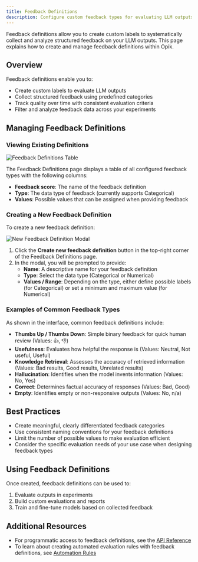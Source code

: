 ```yaml
---
title: Feedback Definitions
description: Configure custom feedback types for evaluating LLM outputs
---
```


Feedback definitions allow you to create custom labels to systematically collect and analyze structured feedback on your LLM outputs. This page explains how to create and manage feedback definitions within Opik.

## Overview

Feedback definitions enable you to:

- Create custom labels to evaluate LLM outputs
- Collect structured feedback using predefined categories
- Track quality over time with consistent evaluation criteria
- Filter and analyze feedback data across your experiments

## Managing Feedback Definitions

### Viewing Existing Definitions

<Frame>
  <img src="/img/configuration/feedback_definition.png" alt="Feedback Definitions Table" />
</Frame>

The Feedback Definitions page displays a table of all configured feedback types with the following columns:

- **Feedback score**: The name of the feedback definition
- **Type**: The data type of feedback (currently supports Categorical)
- **Values**: Possible values that can be assigned when providing feedback

### Creating a New Feedback Definition

To create a new feedback definition:

<Frame>
  <img src="/img/configuration/new_feedback_definition.png" alt="New Feedback Definition Modal" />
</Frame>

1. Click the **Create new feedback definition** button in the top-right corner of the Feedback Definitions page.
2. In the modal, you will be prompted to provide:
   - **Name**: A descriptive name for your feedback definition
   - **Type**: Select the data type (Categorical or Numerical)
   - **Values / Range**: Depending on the type, either define possible labels (for Categorical) or set a minimum and maximum value (for Numerical)

### Examples of Common Feedback Types

As shown in the interface, common feedback definitions include:

- **Thumbs Up / Thumbs Down**: Simple binary feedback for quick human review (Values: 👍, 👎)
- **Usefulness**: Evaluates how helpful the response is (Values: Neutral, Not useful, Useful)
- **Knowledge Retrieval**: Assesses the accuracy of retrieved information (Values: Bad results, Good results, Unrelated results)
- **Hallucination**: Identifies when the model invents information (Values: No, Yes)
- **Correct**: Determines factual accuracy of responses (Values: Bad, Good)
- **Empty**: Identifies empty or non-responsive outputs (Values: No, n/a)

## Best Practices

- Create meaningful, clearly differentiated feedback categories
- Use consistent naming conventions for your feedback definitions
- Limit the number of possible values to make evaluation efficient
- Consider the specific evaluation needs of your use case when designing feedback types

## Using Feedback Definitions

Once created, feedback definitions can be used to:

1. Evaluate outputs in experiments
2. Build custom evaluations and reports
3. Train and fine-tune models based on collected feedback

## Additional Resources

- For programmatic access to feedback definitions, see the [API Reference](/reference/api)
- To learn about creating automated evaluation rules with feedback definitions, see [Automation Rules](/automation/rules)